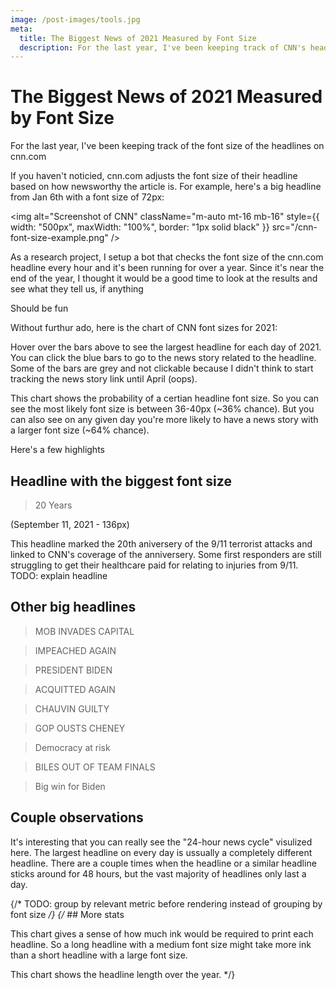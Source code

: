 ```yaml
---
image: /post-images/tools.jpg
meta:
  title: The Biggest News of 2021 Measured by Font Size
  description: For the last year, I've been keeping track of CNN's headline's font size
---
```


# The Biggest News of 2021 Measured by Font Size

For the last year, I've been keeping track of the font size of the headlines on cnn.com

If you haven't noticied, cnn.com adjusts the font size of their headline based on how newsworthy the article is.  For example, here's a big headline from Jan 6th with a font size of 72px:

<img alt="Screenshot of CNN" className="m-auto mt-16 mb-16" style={{ width: "500px", maxWidth: "100%", border: "1px solid black" }} src="/cnn-font-size-example.png" />

As a research project, I setup a bot that checks the font size of the cnn.com headline every hour and it's been running for over a year.  Since it's near the end of the year, I thought it would be a good time to look at the results and see what they tell us, if anything

Should be fun

Without furthur ado, here is the chart of CNN font sizes for 2021:


<FullWidthContainer>
  <CnnFontSize2021 />
</FullWidthContainer>

Hover over the bars above to see the largest headline for each day of 2021.  You can click the blue bars to go to the news story related to the headline.  Some of the bars are grey and not clickable because I didn't think to start tracking the news story link until April (oops).  


<CnnFontSize2021Histogram />

This chart shows the probability of a certian headline font size.  So you can see the most likely font size is between 36-40px (~36% chance).  But you can also see on any given day you're more likely to have a news story with a larger font size (~64% chance).

Here's a few highlights

## Headline with the biggest font size

> 20 Years

(September 11, 2021 - 136px)

This headline marked the 20th aniversery of the 9/11 terrorist attacks and linked to CNN's coverage of the anniversery.  Some first responders are still struggling to get their healthcare paid for relating to injuries from 9/11. TODO: explain headline  

## Other big headlines

> MOB INVADES CAPITAL

> IMPEACHED AGAIN

> PRESIDENT BIDEN

> ACQUITTED AGAIN

> CHAUVIN GUILTY

> GOP OUSTS CHENEY

> Democracy at risk

> BILES OUT OF TEAM FINALS

> Big win for Biden

## Couple observations

It's interesting that you can really see the "24-hour news cycle" visulized here.  The largest headline on every day is ussually a completely different headline.  There are a couple times when the headline or a similar headline sticks around for 48 hours, but the vast majority of headlines only last a day.

{/* TODO: group by relevant metric before rendering instead of grouping by font size */}
{/*  ## More stats


<CnnFontSize2021InkAmount />

This chart gives a sense of how much ink would be required to print each headline.  So a long headline with a medium font size might take more ink than a short headline with a large font size.


<CnnFontHeadlineLength />

This chart shows the headline length over the year. */}
